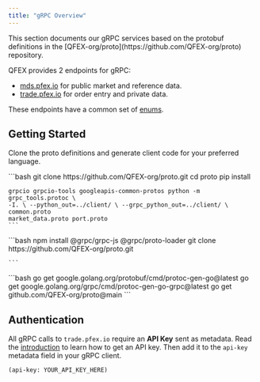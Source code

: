 ```yaml
---
title: "gRPC Overview"
---
```


<Note>
  This section documents our gRPC services based on the protobuf definitions in
  the [QFEX-org/proto](https://github.com/QFEX-org/proto) repository.
</Note>

QFEX provides 2 endpoints for gRPC:

- [mds.pfex.io](https://github.com/QFEX-org/proto/blob/main/proto/market_data.proto) for public market and reference data.
- [trade.pfex.io](https://github.com/QFEX-org/proto/blob/main/proto/port.proto) for order entry and private data.

These endpoints have a common set of [enums](/docs/api-reference/enums).

## Getting Started

Clone the proto definitions and generate client code for your preferred language.

<AccordionGroup>
  <Accordion icon="python" title="Setup python">
    ```bash 
    git clone https://github.com/QFEX-org/proto.git 
    cd proto 
    pip install
    
    grpcio grpcio-tools googleapis-common-protos python -m grpc_tools.protoc \
    -I. \ --python_out=../client/ \ --grpc_python_out=../client/ \ common.proto
    market_data.proto port.proto 
    ```
  </Accordion>
  <Accordion icon="node" title="Setup Node">
    ```bash 
    npm install @grpc/grpc-js @grpc/proto-loader 
    git clone https://github.com/QFEX-org/proto.git

    ```

  </Accordion>
  <Accordion icon="golang" title="Setup Go">
    ```bash 
    go get google.golang.org/protobuf/cmd/protoc-gen-go@latest 
    go get google.golang.org/grpc/cmd/protoc-gen-go-grpc@latest 
    go get github.com/QFEX-org/proto@main
    ```
  </Accordion>
</AccordionGroup>

## Authentication

All gRPC calls to `trade.pfex.io` require an **API Key** sent as metadata.
Read the [introduction](docs/api-reference/introduction) to learn how to get an API key.
Then add it to the `api-key` metadata field in your gRPC client.

```http
(api-key: YOUR_API_KEY_HERE)
```
